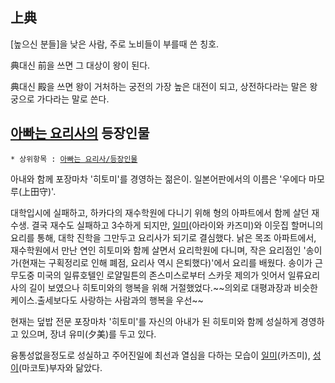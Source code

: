 == 上典 ==
[높으신 분들]을 낮은 사람, 주로 노비들이 부를때 쓴 칭호.

典대신 前을 쓰면 그 대상이 왕이 된다. 

典대신 殿을 쓰면 왕이 거처하는 궁전의 가장 높은 대전이 되고, 상전하다라는 말은 왕궁으로 가다라는 말로 쓴다.

== [[아빠는 요리사]]의 등장인물 == 
 * 상위항목 : [[아빠는 요리사/등장인물]]

아내와 함께 포장마차 '히토미'를 경영하는 젊은이.
일본어판에서의 이름은 '우에다 마모루(上田守)'.

대학입시에 실패하고, 하카다의 재수학원에 다니기 위해 형의 아파트에서 함께 살던 재수생. 결국 재수도 실패하고 3수하게 되지만, [[일미]](아라이와 카즈미)와 이웃집 할머니의 요리를 통해, 대학 진학을 그만두고 요리사가 되기로 결심했다. 낡은 목조 아파트에서, 재수학원에서 만난 연인 히토미와 함께 살면서 요리학원에 다니며, 작은 요리점인 '송이가(현재는 구획정리로 인해 폐점, 요리사 역시 은퇴했다)'에서 요리를 배웠다.
송이가 근무도중 미국의 일류호텔인 로얄밀튼의 존스미스로부터 스카웃 제의가 잇어서 일류요리사의 길이 보였으나
히토미와의 행복을 위해 거절했었다.~~의외로 대평과장과 비슷한 케이스.출세보다도 사랑하는 사람과의 행복을 우선~~

현재는 덮밥 전문 포장마차 '히토미'를 자신의 아내가 된 히토미와 함께 성실하게 경영하고 있으며,  장녀 유미(夕美)를 두고 있다.

융통성없을정도로 성실하고 주어진일에 최선과 열심을 다하는 모습이 [[일미]](카즈미), [[성이]](마코토)부자와 닮았다.
